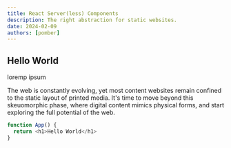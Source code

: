 ```yaml
---
title: React Server(less) Components
description: The right abstraction for static websites.
date: 2024-02-09
authors: [pomber]
---
```


## Hello World

loremp ipsum

The web is constantly evolving, yet most content websites remain confined to the static layout of printed media. It's time to move beyond this skeuomorphic phase, where digital content mimics physical forms, and start exploring the full potential of the web.

```js
function App() {
  return <h1>Hello World</h1>
}
```
